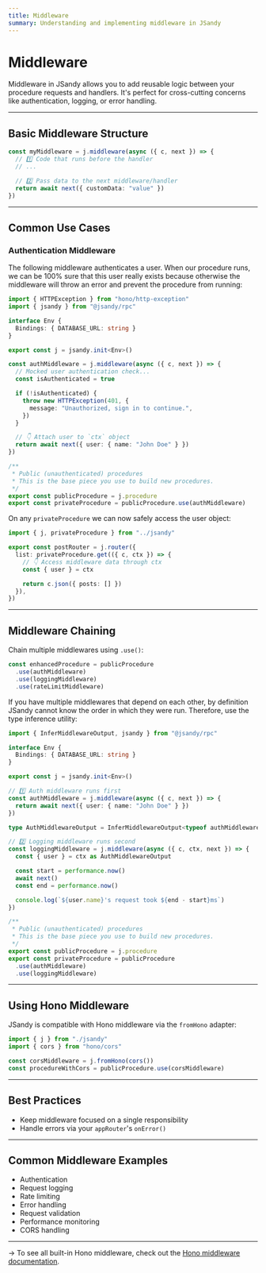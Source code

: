 ```yaml
---
title: Middleware
summary: Understanding and implementing middleware in JSandy
---
```


# Middleware

Middleware in JSandy allows you to add reusable logic between your procedure requests and handlers. It's perfect for cross-cutting concerns like authentication, logging, or error handling.

---

## Basic Middleware Structure

```ts server/jsandy.ts
const myMiddleware = j.middleware(async ({ c, next }) => {
  // 1️⃣ Code that runs before the handler
  // ...

  // 2️⃣ Pass data to the next middleware/handler
  return await next({ customData: "value" })
})
```

---

## Common Use Cases

### Authentication Middleware

The following middleware authenticates a user. When our procedure runs, we can be 100% sure that this user really exists because otherwise the middleware will throw an error and prevent the procedure from running:

```ts server/jsandy.ts {10-22, 29}
import { HTTPException } from "hono/http-exception"
import { jsandy } from "@jsandy/rpc"

interface Env {
  Bindings: { DATABASE_URL: string }
}

export const j = jsandy.init<Env>()

const authMiddleware = j.middleware(async ({ c, next }) => {
  // Mocked user authentication check...
  const isAuthenticated = true

  if (!isAuthenticated) {
    throw new HTTPException(401, {
      message: "Unauthorized, sign in to continue.",
    })
  }

  // 👇 Attach user to `ctx` object
  return await next({ user: { name: "John Doe" } })
})

/**
 * Public (unauthenticated) procedures
 * This is the base piece you use to build new procedures.
 */
export const publicProcedure = j.procedure
export const privateProcedure = publicProcedure.use(authMiddleware)
```

On any `privateProcedure` we can now safely access the user object:

```ts server/routers/post-router.ts {5-6}
import { j, privateProcedure } from "../jsandy"

export const postRouter = j.router({
  list: privateProcedure.get(({ c, ctx }) => {
    // 👇 Access middleware data through ctx
    const { user } = ctx

    return c.json({ posts: [] })
  }),
})
```

---

## Middleware Chaining

Chain multiple middlewares using `.use()`:

```ts
const enhancedProcedure = publicProcedure
  .use(authMiddleware)
  .use(loggingMiddleware)
  .use(rateLimitMiddleware)
```

If you have multiple middlewares that depend on each other, by definition JSandy cannot know the order in which they were run. Therefore, use the type inference utility:

```ts server/jsandy.ts {14, 18}
import { InferMiddlewareOutput, jsandy } from "@jsandy/rpc"

interface Env {
  Bindings: { DATABASE_URL: string }
}

export const j = jsandy.init<Env>()

// 1️⃣ Auth middleware runs first
const authMiddleware = j.middleware(async ({ c, next }) => {
  return await next({ user: { name: "John Doe" } })
})

type AuthMiddlewareOutput = InferMiddlewareOutput<typeof authMiddleware>

// 2️⃣ Logging middleware runs second
const loggingMiddleware = j.middleware(async ({ c, ctx, next }) => {
  const { user } = ctx as AuthMiddlewareOutput

  const start = performance.now()
  await next()
  const end = performance.now()

  console.log(`${user.name}'s request took ${end - start}ms`)
})

/**
 * Public (unauthenticated) procedures
 * This is the base piece you use to build new procedures.
 */
export const publicProcedure = j.procedure
export const privateProcedure = publicProcedure
  .use(authMiddleware)
  .use(loggingMiddleware)
```

---

## Using Hono Middleware

JSandy is compatible with Hono middleware via the `fromHono` adapter:

```ts
import { j } from "./jsandy"
import { cors } from "hono/cors"

const corsMiddleware = j.fromHono(cors())
const procedureWithCors = publicProcedure.use(corsMiddleware)
```

---

## Best Practices

- Keep middleware focused on a single responsibility
- Handle errors via your `appRouter`'s `onError()`

---

## Common Middleware Examples

- Authentication
- Request logging
- Rate limiting
- Error handling
- Request validation
- Performance monitoring
- CORS handling

---

&rarr; To see all built-in Hono middleware, check out the [Hono middleware documentation](https://hono.dev/docs/middleware/builtin/basic-auth).
